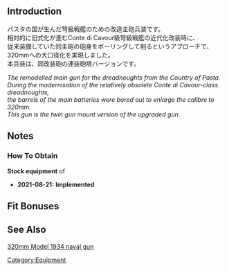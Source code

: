{{EquipmentInfo}}

==Introduction==
パスタの国が生んだ弩級戦艦のための改造主砲兵装です。<br>相対的に旧式化が進むConte di Cavour級弩級戦艦の近代化改装時に、<br>従来装備していた同主砲の砲身をボーリングして削るというアプローチで、320mmへの大口径化を実現しました。<br>本兵装は、同改装砲の連装砲塔バージョンです。

''The remodelled main gun for the dreadnoughts from the Country of Pasta.''<br>
''During the modernisation of the relatively obsolete Conte di Cavour-class dreadnoughts,''<br>
''the barrels of the main batteries were bored out to enlarge the calibre to 320mm.''<br>
''This gun is the twin gun mount version of the upgraded gun.''

==Notes==
<div class="mw-collapsible"><h3>How To Obtain</h3>
<div class="mw-collapsible-content">
'''Stock equipment''' of {{Ship/Link|Conte di Cavour Kai}}

</div></div>


<div class="mw-collapsible><h3>Updates History</h3>
<div class="mw-collapsible-content>
* '''2021-08-21:''' '''Implemented'''
</div>

==Fit Bonuses==
{{:{{PAGENAME}}/Bonuses}}

==See Also==
[[wikipedia:320 mm Model 1934 naval gun|320mm Model 1934 naval gun]]
{{Equipmentlist}}
[[Category:Equipment]]